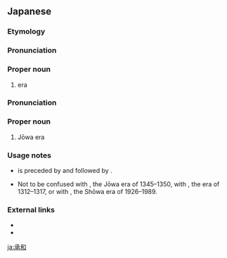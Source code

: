==Japanese==
{{ja-kanjitab|じょう|わ|yomi=o}}

===Etymology===
{{rfe|ja}}

===Pronunciation===
{{ja-pron|じょうわ|y=o}}

===Proper noun===
{{ja-pos|proper|じょうわ}}

# {{l|en|Jōwa}} era {{gloss|January 834–June 848}}

{{ja-kanjitab|しょう|わ|yomi=o}}

===Pronunciation===
{{ja-pron|しょうわ|y=o}}

===Proper noun===
{{ja-pos|proper|しょうわ}}

# ​Jōwa era {{gloss|January 834–June 848}}

===Usage notes===
* {{m|ja||承和|​Jōwa era}} is preceded by {{ja-l|天長|てんちょう|[[Tenchō]]}} and followed by {{ja-l|嘉祥|かしょう|[[Kashō]]}}.
* Not to be confused with {{m|ja|貞和}}, the Jōwa era of 1345–1350, with {{m|ja|正和}}, the {{l|en|Shōwa}} era of 1312–1317, or with {{m|ja|昭和}}, the Shōwa era of 1926–1989.

===External links===
* {{pedia|Jōwa (Heian period)|lang=en}}
* {{pedia|承和 (日本)|lang=ja}}

[[ja:承和]]